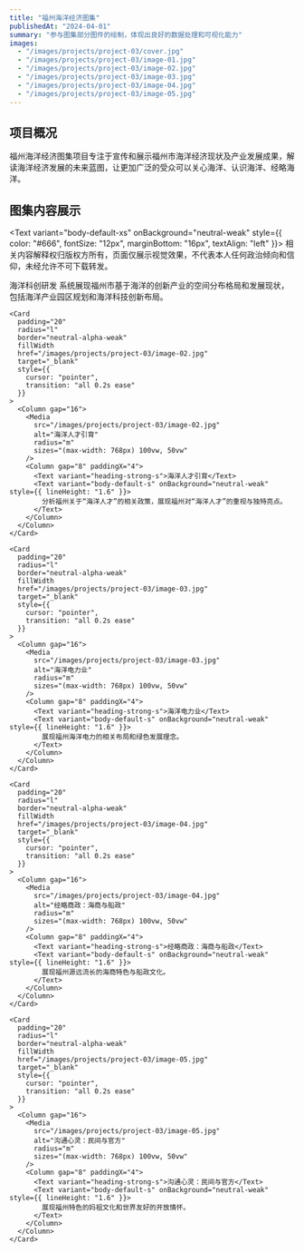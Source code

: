 ```yaml
---
title: "福州海洋经济图集"
publishedAt: "2024-04-01"
summary: "参与图集部分图件的绘制，体现出良好的数据处理和可视化能力"
images:
  - "/images/projects/project-03/cover.jpg"
  - "/images/projects/project-03/image-01.jpg"
  - "/images/projects/project-03/image-02.jpg"
  - "/images/projects/project-03/image-03.jpg"
  - "/images/projects/project-03/image-04.jpg"
  - "/images/projects/project-03/image-05.jpg"
---
```


## 项目概况

福州海洋经济图集项目专注于宣传和展示福州市海洋经济现状及产业发展成果，解读海洋经济发展的未来蓝图，让更加广泛的受众可以关心海洋、认识海洋、经略海洋。

## 图集内容展示

<Text variant="body-default-xs" onBackground="neutral-weak" style={{ color: "#666", fontSize: "12px", marginBottom: "16px", textAlign: "left" }}>
  相关内容解释权归版权方所有，页面仅展示视觉效果，不代表本人任何政治倾向和信仰，未经允许不可下载转发。
</Text>

<Column gap="32" marginBottom="40">
  <Grid columns="2" gap="32" s={{ columns: "1" }}>
    <Card 
      padding="20" 
      radius="l" 
      border="neutral-alpha-weak" 
      fillWidth
      href="/images/projects/project-03/image-01.jpg"
      target="_blank"
      style={{ 
        cursor: "pointer",
        transition: "all 0.2s ease"
      }}
    >
      <Column gap="16">
        <Media 
          src="/images/projects/project-03/image-01.jpg" 
          alt="海洋科创研发" 
          radius="m" 
          sizes="(max-width: 768px) 100vw, 50vw"
        />
        <Column gap="8" paddingX="4">
          <Text variant="heading-strong-s">海洋科创研发</Text>
          <Text variant="body-default-s" onBackground="neutral-weak" style={{ lineHeight: "1.6" }}>
            系统展现福州市基于海洋的创新产业的空间分布格局和发展现状，包括海洋产业园区规划和海洋科技创新布局。
          </Text>
        </Column>
      </Column>
    </Card>

    <Card 
      padding="20" 
      radius="l" 
      border="neutral-alpha-weak" 
      fillWidth
      href="/images/projects/project-03/image-02.jpg"
      target="_blank"
      style={{ 
        cursor: "pointer",
        transition: "all 0.2s ease"
      }}
    >
      <Column gap="16">
        <Media 
          src="/images/projects/project-03/image-02.jpg" 
          alt="海洋人才引育" 
          radius="m" 
          sizes="(max-width: 768px) 100vw, 50vw"
        />
        <Column gap="8" paddingX="4">
          <Text variant="heading-strong-s">海洋人才引育</Text>
          <Text variant="body-default-s" onBackground="neutral-weak" style={{ lineHeight: "1.6" }}>
            分析福州关于“海洋人才”的相关政策，展现福州对“海洋人才”的重视与独特亮点。
          </Text>
        </Column>
      </Column>
    </Card>

    <Card 
      padding="20" 
      radius="l" 
      border="neutral-alpha-weak" 
      fillWidth
      href="/images/projects/project-03/image-03.jpg"
      target="_blank"
      style={{ 
        cursor: "pointer",
        transition: "all 0.2s ease"
      }}
    >
      <Column gap="16">
        <Media 
          src="/images/projects/project-03/image-03.jpg" 
          alt="海洋电力业" 
          radius="m" 
          sizes="(max-width: 768px) 100vw, 50vw"
        />
        <Column gap="8" paddingX="4">
          <Text variant="heading-strong-s">海洋电力业</Text>
          <Text variant="body-default-s" onBackground="neutral-weak" style={{ lineHeight: "1.6" }}>
            展现福州海洋电力的相关布局和绿色发展理念。
          </Text>
        </Column>
      </Column>
    </Card>

    <Card 
      padding="20" 
      radius="l" 
      border="neutral-alpha-weak" 
      fillWidth
      href="/images/projects/project-03/image-04.jpg"
      target="_blank"
      style={{ 
        cursor: "pointer",
        transition: "all 0.2s ease"
      }}
    >
      <Column gap="16">
        <Media 
          src="/images/projects/project-03/image-04.jpg" 
          alt="经略商政：海商与船政" 
          radius="m" 
          sizes="(max-width: 768px) 100vw, 50vw"
        />
        <Column gap="8" paddingX="4">
          <Text variant="heading-strong-s">经略商政：海商与船政</Text>
          <Text variant="body-default-s" onBackground="neutral-weak" style={{ lineHeight: "1.6" }}>
            展现福州源远流长的海商特色与船政文化。
          </Text>
        </Column>
      </Column>
    </Card>

    <Card 
      padding="20" 
      radius="l" 
      border="neutral-alpha-weak" 
      fillWidth
      href="/images/projects/project-03/image-05.jpg"
      target="_blank"
      style={{ 
        cursor: "pointer",
        transition: "all 0.2s ease"
      }}
    >
      <Column gap="16">
        <Media 
          src="/images/projects/project-03/image-05.jpg" 
          alt="沟通心灵：民间与官方" 
          radius="m" 
          sizes="(max-width: 768px) 100vw, 50vw"
        />
        <Column gap="8" paddingX="4">
          <Text variant="heading-strong-s">沟通心灵：民间与官方</Text>
          <Text variant="body-default-s" onBackground="neutral-weak" style={{ lineHeight: "1.6" }}>
            展现福州特色的妈祖文化和世界友好的开放情怀。
          </Text>
        </Column>
      </Column>
    </Card>
  </Grid>
</Column>

